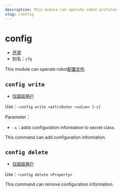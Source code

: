 ```yaml
---
description: This module can operate robot profiles
slug: /config
---
```


# config

-   [开源](/docs/help/faq#为什么有些模块没有开源)
-   别名：`cfg`

This module can operate robot[配置文件](development/config).

## `config write`

-   [仅超级用户](permissions)

Use：`~config write <attribute> <value> [-s]`

Parameter：

-   `-s`：adds configuration information to secret class.

This command can add configuration information.

## `config delete`

-   [仅超级用户](permissions)

Use：`~config delete <Property>`

This command can remove configuration information.
